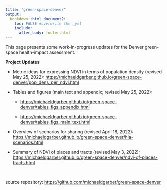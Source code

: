 ```yaml
---
title: "green-space-denver"
output: 
  bookdown::html_document2:
    toc: FALSE #overwrite the _yml
    include: 
      after_body: footer.html
---
```


This page presents some work-in-progress updates for the Denver green-space health-impact assessment.

**Project Updates**

-   Metric ideas for expressing NDVI in terms of population density (revised May 25, 2022): <https://michaeldgarber.github.io/green-space-denver/pop_dens_per_ndvi.html>


-   Tables and figures (main text and appendix; revised May 25, 2022):

    -   <https://michaeldgarber.github.io/green-space-denver/tables_figs_appendix.html>

    -   <https://michaeldgarber.github.io/green-space-denver/tables_figs_main_text.html>


-   Overview of scenarios for sharing (revised April 18, 2022):  <https://michaeldgarber.github.io/green-space-denver/hia-scenarios.html>
    

-   Summary of NDVI of places and tracts (revised May 3, 2022): <https://michaeldgarber.github.io/green-space-denver/ndvi-of-places-tracts.html>



<br>

source repository: <https://github.com/michaeldgarber/green-space-denver>

